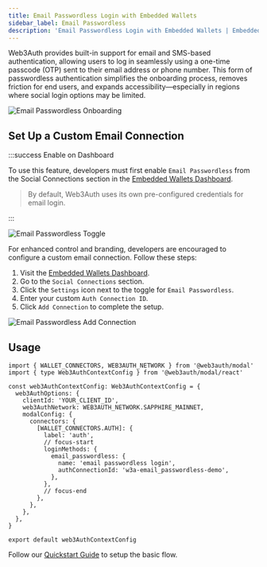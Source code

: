 ```yaml
---
title: Email Passwordless Login with Embedded Wallets
sidebar_label: Email Passwordless
description: 'Email Passwordless Login with Embedded Wallets | Embedded Wallets'
---
```



Web3Auth provides built-in support for email and SMS-based authentication, allowing users to log in seamlessly using a one-time passcode (OTP) sent to their email address or phone number. This form of passwordless authentication simplifies the onboarding process, removes friction for end users, and expands accessibility—especially in regions where social login options may be limited.

<div style={{ display: 'flex', margin: '20px 0', justifyContent: 'center' }}>
  <img
    src={EmailPasswordlessOnboarding}
    alt="Email Passwordless Onboarding"
    style={{
      maxWidth: '600px',
      border: '1px solid #eaeaea',
      borderRadius: '8px',
      boxShadow: '0 2px 6px rgba(0, 0, 0, 0.1)',
    }}
  />
</div>

## Set Up a Custom Email Connection

:::success Enable on Dashboard

To use this feature, developers must first enable `Email Passwordless` from the Social Connections section in the [Embedded Wallets Dashboard](https://dashboard.web3auth.io).

> By default, Web3Auth uses its own pre-configured credentials for email login.

:::

<div style={{ display: 'flex', margin: '20px 0', justifyContent: 'center' }}>
  <img
    src={EmailPasswordlessToggle}
    alt="Email Passwordless Toggle"
    style={{
      maxWidth: '600px',
      borderRadius: '8px',
      boxShadow: '0 2px 6px rgba(0, 0, 0, 0.1)',
    }}
  />
</div>

For enhanced control and branding, developers are encouraged to configure a custom email connection. Follow these steps:

1. Visit the [Embedded Wallets Dashboard](https://dashboard.web3auth.io).
2. Go to the `Social Connections` section.
3. Click the `Settings` icon next to the toggle for `Email Passwordless`.
4. Enter your custom `Auth Connection ID`.
5. Click `Add Connection` to complete the setup.

<div style={{ display: 'flex', margin: '20px 0', justifyContent: 'center' }}>
  <img
    src={EmailPasswordlessAddConnection}
    alt="Email Passwordless Add Connection"
    style={{
      maxWidth: '600px',
      borderRadius: '8px',
      boxShadow: '0 2px 6px rgba(0, 0, 0, 0.1)',
    }}
  />
</div>

## Usage

```tsx title="web3authContext.tsx"
import { WALLET_CONNECTORS, WEB3AUTH_NETWORK } from '@web3auth/modal'
import { type Web3AuthContextConfig } from '@web3auth/modal/react'

const web3AuthContextConfig: Web3AuthContextConfig = {
  web3AuthOptions: {
    clientId: 'YOUR_CLIENT_ID',
    web3AuthNetwork: WEB3AUTH_NETWORK.SAPPHIRE_MAINNET,
    modalConfig: {
      connectors: {
        [WALLET_CONNECTORS.AUTH]: {
          label: 'auth',
          // focus-start
          loginMethods: {
            email_passwordless: {
              name: 'email passwordless login',
              authConnectionId: 'w3a-email_passwordless-demo',
            },
          },
          // focus-end
        },
      },
    },
  },
}

export default web3AuthContextConfig
```

Follow our [Quickstart Guide](/quick-start) to setup the basic flow.

